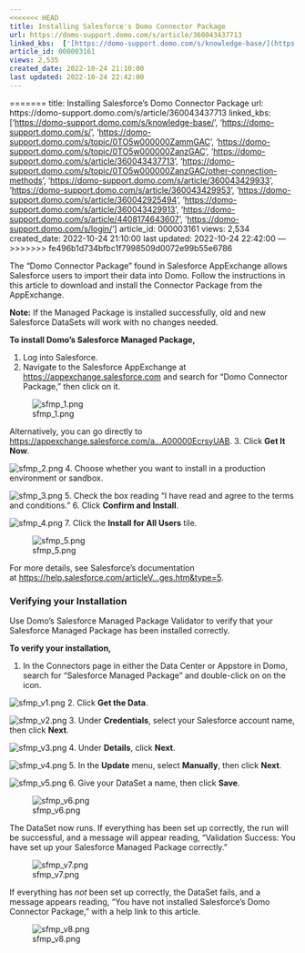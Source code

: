 ```yaml
---
<<<<<<< HEAD
title: Installing Salesforce's Domo Connector Package
url: https://domo-support.domo.com/s/article/360043437713
linked_kbs:  ['[https://domo-support.domo.com/s/knowledge-base/](https://domo-support.domo.com/s/knowledge-base/)', '[https://domo-support.domo.com/s/](https://domo-support.domo.com/s/)', '[https://domo-support.domo.com/s/topic/0TO5w000000ZammGAC](https://domo-support.domo.com/s/topic/0TO5w000000ZammGAC)', '[https://domo-support.domo.com/s/topic/0TO5w000000ZanzGAC](https://domo-support.domo.com/s/topic/0TO5w000000ZanzGAC)', '[https://domo-support.domo.com/s/article/360043437713](https://domo-support.domo.com/s/article/360043437713)', '[https://domo-support.domo.com/s/topic/0TO5w000000ZanzGAC/other-connection-methods](https://domo-support.domo.com/s/topic/0TO5w000000ZanzGAC/other-connection-methods)', '[https://domo-support.domo.com/s/article/360043429933](https://domo-support.domo.com/s/article/360043429933)', '[https://domo-support.domo.com/s/article/360043429953](https://domo-support.domo.com/s/article/360043429953)', '[https://domo-support.domo.com/s/article/360042925494](https://domo-support.domo.com/s/article/360042925494)', '[https://domo-support.domo.com/s/article/360043429913](https://domo-support.domo.com/s/article/360043429913)', '[https://domo-support.domo.com/s/article/4408174643607](https://domo-support.domo.com/s/article/4408174643607)', '[https://domo-support.domo.com/s/login/](https://domo-support.domo.com/s/login/)']
article_id: 000003161
views: 2,535
created_date: 2022-10-24 21:10:00
last updated: 2022-10-24 22:42:00
---
```

=======
title: Installing Salesforce's Domo Connector Package
url: https://domo-support.domo.com/s/article/360043437713
linked_kbs:  ['[https://domo-support.domo.com/s/knowledge-base/](https://domo-support.domo.com/s/knowledge-base/)', '[https://domo-support.domo.com/s/](https://domo-support.domo.com/s/)', '[https://domo-support.domo.com/s/topic/0TO5w000000ZammGAC](https://domo-support.domo.com/s/topic/0TO5w000000ZammGAC)', '[https://domo-support.domo.com/s/topic/0TO5w000000ZanzGAC](https://domo-support.domo.com/s/topic/0TO5w000000ZanzGAC)', '[https://domo-support.domo.com/s/article/360043437713](https://domo-support.domo.com/s/article/360043437713)', '[https://domo-support.domo.com/s/topic/0TO5w000000ZanzGAC/other-connection-methods](https://domo-support.domo.com/s/topic/0TO5w000000ZanzGAC/other-connection-methods)', '[https://domo-support.domo.com/s/article/360043429933](https://domo-support.domo.com/s/article/360043429933)', '[https://domo-support.domo.com/s/article/360043429953](https://domo-support.domo.com/s/article/360043429953)', '[https://domo-support.domo.com/s/article/360042925494](https://domo-support.domo.com/s/article/360042925494)', '[https://domo-support.domo.com/s/article/360043429913](https://domo-support.domo.com/s/article/360043429913)', '[https://domo-support.domo.com/s/article/4408174643607](https://domo-support.domo.com/s/article/4408174643607)', '[https://domo-support.domo.com/s/login/](https://domo-support.domo.com/s/login/)']
article_id: 000003161
views: 2,534
created_date: 2022-10-24 21:10:00
last updated: 2022-10-24 22:42:00
---
>>>>>>> fe496b1d734bfbc1f7998509d0072e99b55e6786



The "Domo Connector Package" found in Salesforce AppExchange allows Salesforce users to import their data into Domo. Follow the instructions in this article to download and install the Connector Package from the AppExchange.




 

**Note:** If the Managed Package is installed successfully, old and new Salesforce DataSets will work with no changes needed.



**To install Domo's Salesforce Managed Package,**


1. Log into Salesforce.
2. Navigate to the Salesforce AppExchange at [https://appexchange.salesforce.com](https://appexchange.salesforce.com "https://appexchange.salesforce.com") and search for "Domo Connector Package," then click on it.   
   
![sfmp_1.png](sfmp_1.png)  
   
 Alternatively, you can go directly to [https://appexchange.salesforce.com/a...A00000EcrsyUAB](https://appexchange.salesforce.com/appxListingDetail?listingId=a0N3A00000EcrsyUAB "https://appexchange.salesforce.com/appxListingDetail?listingId=a0N3A00000EcrsyUAB").
3. Click **Get It Now**.  
   
![sfmp_2.png](sfmp_2.png)
4. Choose whether you want to install in a production environment or sandbox.  
   
![sfmp_3.png](sfmp_3.png)
5. Check the box reading "I have read and agree to the terms and conditions."
6. Click **Confirm and Install**.    
   
![sfmp_4.png](sfmp_4.png)
7. Click the **Install for All Users** tile.  
   
![sfmp_5.png](sfmp_5.png)


For more details, see Salesforce's documentation at [https://help.salesforce.com/articleV...ges.htm&type=5](https://help.salesforce.com/articleView?id=distribution_installing_packages.htm&type=5 "https://help.salesforce.com/articleView?id=distribution_installing_packages.htm&type=5"). 


### Verifying your Installation


Use Domo's Salesforce Managed Package Validator to verify that your Salesforce Managed Package has been installed correctly.


**To verify your installation,**


1. In the Connectors page in either the Data Center or Appstore in Domo, search for "Salesforce Managed Package" and double-click on on the icon.  
   
![sfmp_v1.png](sfmp_v1.png)
2. Click **Get the Data**.  
   
![sfmp_v2.png](sfmp_v2.png)
3. Under **Credentials**, select your Salesforce account name, then click **Next**.  
   
![sfmp_v3.png](sfmp_v3.png)
4. Under **Details**, click **Next**.  
   
![sfmp_v4.png](sfmp_v4.png)
5. In the **Update** menu, select **Manually**, then click **Next**.  
   
![sfmp_v5.png](sfmp_v5.png)
6. Give your DataSet a name, then click **Save**.  
   
![sfmp_v6.png](sfmp_v6.png)


The DataSet now runs. If everything has been set up correctly, the run will be successful, and a message will appear reading, "Validation Success: You have set up your Salesforce Managed Package correctly." 


![sfmp_v7.png](sfmp_v7.png)


If everything has *not* been set up correctly, the DataSet fails, and a message appears reading, "You have not installed Salesforce's Domo Connector Package," with a help link to this article. 


![sfmp_v8.png](sfmp_v8.png)

